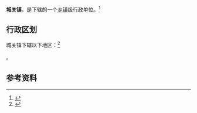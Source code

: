 {{中国乡级行政区|42/03/23/100/000}}

'''城关镇'''，是{{PRC admin/fullname|42/03/23/100/000|3}}下辖的一个[[乡镇|乡镇]]级行政单位。<ref>{{PRC admin/ref sgc|{{PRC admin/parent|42/03/23/100/000}}}}</ref>

== 行政区划 ==

城关镇下辖以下地区：<ref>{{PRC admin/ref sgc|42/03/23/100/000}}</ref>

{{PRC admin/children|42/03/23/100/000}}。

== 参考资料 ==

{{reflist}}

{{行政区划小作品}}
{{PRC admin/navcat|42/03/23/100/000}}